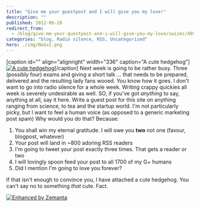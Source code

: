```yaml
---
title: "Give me your guestpost and I will give you my love!"
description: ""
published: 2012-06-20
redirect_from:
  - /blog/give-me-your-guestpost-and-i-will-give-you-my-love/swizec/4691
categories: "blog, Radio silence, RSS, Uncategorized"
hero: ./img/NeGxI.png
---
```


\[caption id="" align="alignright" width="336" caption="A cute hedgehog"][![A cute hedgehog](./img/NeGxI.png "A cute hedgehog")](http://thecuteoftheday.tumblr.com/post/23988752978/via-my-friend-decided-to-give-her-hedgehog-a)\[/caption] Next week is going to be rather busy. Three (possibly four) exams and giving a short talk ... that needs to be prepared, delivered and the resulting lady fans wooed. You know how it goes. I don't want to go into radio silence for a whole week. Writing crappy quickies all week is severely undesirable as well. SO, if you've got _anything_ to say, anything at all, say it here. Write a guest post for this site on anything ranging from science, to tea and the startup world. I'm not particularly picky, but I want to feel a human voice (as opposed to a generic marketing post spam) Why would you do that? Because:

1.  You shall win my eternal gratitude. I will owe you **two** not one (favour, blogpost, whatever)
2.  Your post will land in ~800 adoring RSS readers
3.  I'm going to tweet your post exactly three times. That gets a reader or two
4.  I will lovingly spoon feed your post to all 1700 of my G+ humans
5.  Did I mention I'm going to love you forever?

If that isn't enough to convince you, I have attached a cute hedgehog. You can't say no to something _that_ cute. Fact.

[![Enhanced by Zemanta](http://img.zemanta.com/zemified_e.png?x-id=52e52a66-a751-4359-8e0c-782dedbbe282)](http://www.zemanta.com/?px "Enhanced by Zemanta")

